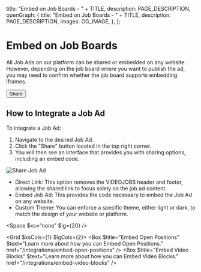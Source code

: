 
  title: "Embed on Job Boards - " + TITLE,
  description: PAGE_DESCRIPTION,
  openGraph: {
    title: "Embed on Job Boards - " + TITLE,
    description: PAGE_DESCRIPTION,
    images: OG_IMAGE,
  },
};

# Embed on Job Boards 
All Job Ads on our platform can be shared or embedded on any website. However, depending on the job board where you want to publish the ad, you may need to confirm whether the job board supports embedding iframes.

<Button><Icon name="Share" className="icon" />Share</Button>

## How to Integrate a Job Ad
To integrate a Job Ad:

1. Navigate to the desired Job Ad.
2. Click the "Share" button located in the top right corner.
3. You will then see an interface that provides you with sharing options, including an embed code.

![Share Job Ad](/16-embed-job-boards/modal.jpg)

- Direct Link: This option removes the VIDEOJOBS header and footer, allowing the shared link to focus solely on the job ad content.
- Embed Job Ad: This provides the code necessary to embed the Job Ad on any website.
- Custom Theme: You can enforce a specific theme, either light or dark, to match the design of your website or platform.

<Space $xs="none" $lg={20} />

<Grid $xsCols={1} $lgCols={2}>
  <Box $title="Embed Open Positions" $text="Learn more about how you can Embed Open Positions." href="/integrations/embed-open-positions" />
  <Box $title="Embed Video Blocks" $text="Learn more about how you can Embed Video Blocks." href="/integrations/embed-video-blocks" />
</Grid>
